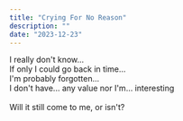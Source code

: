```yaml
---
title: "Crying For No Reason"
description: ""
date: "2023-12-23"
---
```


I really don't know...\
If only I could go back in time...\
I'm probably forgotten...\
I don't have... any value nor I'm... interesting\
\
Will it still come to me, or isn't?
